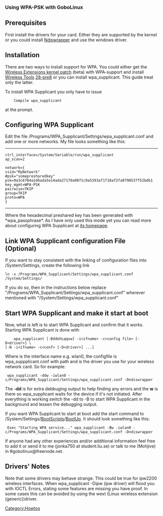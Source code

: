 === Using WPA-PSK with GoboLinux ===

== Prerequisites ==
First install the drivers for your card. Either they are supported by the kernel or you could install [[Ndiswrapper]] and use the windows driver.

== Installation ==
There are two ways to install support for WPA. You could either get the [http://www.hpl.hp.com/personal/Jean_Tourrilhes/Linux/iw_we18-5.diff Wireless Extensions kernel patch] (beta) with WPA-support and install [http://www.hpl.hp.com/personal/Jean_Tourrilhes/Linux/Tools.html Wireless Tools] [http://www.hpl.hp.com/personal/Jean_Tourrilhes/Linux/wireless_tools.28.pre8.tar.gz 28-pre8] or you can install wpa_supplicant. This guide treat only the latter.

To install WPA Supplicant you only have to issue
<pre>    Compile wpa_supplicant
</pre>
at the prompt.

== Configuring WPA Supplicant ==
Edit the file
/Programs/WPA_Supplicant/Settings/wpa_supplicant.conf
and add one or more networks. My file looks something like this:
----
<pre>
ctrl_interface=/System/Variable/run/wpa_supplicant
ap_scan=2

network={
ssid="MyNetwork"
#psk="somepresharedkey"
psk=9a3c6704a1d6ada5e14ada27170a9071c9a5393af1f18af2fa0798537f52bdb1
key_mgmt=WPA-PSK
pairwise=TKIP
group=TKIP
proto=WPA
}
</pre>
----
Where the hexadecimal preshared key has been generated with *wpa_passphrase*. As I have only used this mode yet you can read more about configuring WPA Supplicant at [http://hostap.epitest.fi/wpa_supplicant/ its homepage].

== Link WPA Supplicant configuration File (Optional) ==
If you want to stay consistent with the linking of configuration files into /System/Settings, create the following link
<pre>ln -s /Programs/WPA_Supplicant/Settings/wpa_supplicant.conf /System/Settings/</pre>

If you do so, then in the instructions below replace "/Programs/WPA_Supplicant/Settings/wpa_supplicant.conf" wherever mentioned with "/System/Settings/wpa_supplicant.conf"

== Start WPA Supplicant and make it start at boot ==
Now, what is left is to start WPA Supplicant and confirm that it works. Starting WPA Supplicant is done with<br>
<pre>    wpa_supplicant [-BddehLqqvw] -i<ifname> -c<config file> [-D<driver>] \
[-N -i<ifname> -c<conf> [-D<driver>] ...]
</pre>
Where <ifname> is the interface name e.g. wlan0, the configfile is wpa_suppplicant.conf with path and <driver> is the driver you use for your wireless network card. So for example:
<pre> wpa_supplicant -ddw -iwlan0 -c/Programs/WPA_Supplicant/Settings/wpa_supplicant.conf -Dndiswrapper
</pre>
The '''-dd''' is for extra debbuging output to help finding any errors and the '''w''' is there so wpa_supplicant waits for the device if it's not initiated. After everything is working switch the -dd to -B to start WPA Supplicant in the background and lessen the debugging output.

If you want WPA Supplicant to start at boot add the start command to /System/Settings/[[BootScripts]]/[[BootUp]]. It should look something like this:
<pre> Exec "Starting WPA service..." wpa_supplicant -Bw -iwlan0 -c/Programs/WPA_Supplicant/Settings/wpa_supplicant.conf -Dndiswrapper
</pre>

If anyone had any other experiences and/or additional information feel free to add it or send it to me (jonka750 at student.liu.se) or talk to me (Mohjive) in #gobolinux@freenode.net.

== Drivers' Notes ==

Note that some drivers may behave strange. This could be true for ipw2200 wireless interfaces. When wpa_supplicant -Dipw (ipw driver) will flood you with IOCTL Errors, stating some features are missing you have proof. 
In some cases this can be avoided by using the wext (Linux wireless extension (generic))driver.

[[Category:Howtos]]